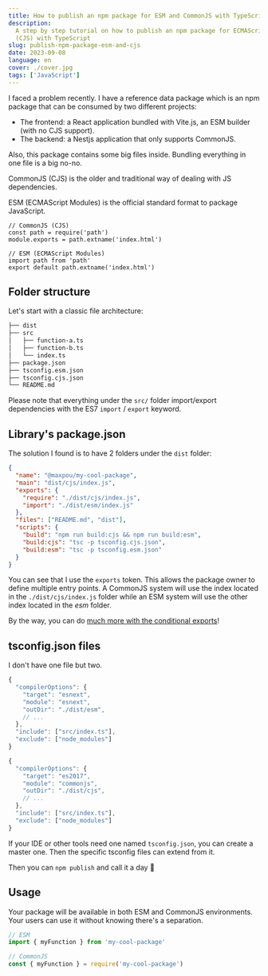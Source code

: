 ```yaml
---
title: How to publish an npm package for ESM and CommonJS with TypeScript
description:
  A step by step tutorial on how to publish an npm package for ECMAScript Modules (ESM) and CommonJS
  (CJS) with TypeScript
slug: publish-npm-package-esm-and-cjs
date: 2023-09-08
language: en
cover: ./cover.jpg
tags: ['JavaScript']
---
```



I faced a problem recently. I have a reference data package which is an npm package that can be
consumed by two different projects:

- The frontend: a React application bundled with Vite.js, an ESM builder (with no CJS support).
- The backend: a Nestjs application that only supports CommonJS.

Also, this package contains some big files inside. Bundling everything in one file is a big no-no.

<Info title="💡 ESM? CJS? What’s that?">
  <p>CommonJS (CJS) is the older and traditional way of dealing with JS dependencies.</p>
  <p>ESM (ECMAScript Modules) is the official standard format to package JavaScript.</p>
</Info>

```tsx
// CommonJS (CJS)
const path = require('path')
module.exports = path.extname('index.html')

// ESM (ECMAScript Modules)
import path from 'path'
export default path.extname('index.html')
```

## Folder structure

Let's start with a classic file architecture:

```bash
├── dist
├── src
│   ├── function-a.ts
│   ├── function-b.ts
│   └── index.ts
├── package.json
├── tsconfig.esm.json
├── tsconfig.cjs.json
└── README.md
```

Please note that everything under the `src/` folder import/export dependencies with the ES7 `import`
/ `export` keyword.

## Library's package.json

The solution I found is to have 2 folders under the `dist` folder:

```json
{
  "name": "@maxpou/my-cool-package",
  "main": "dist/cjs/index.js",
  "exports": {
    "require": "./dist/cjs/index.js",
    "import": "./dist/esm/index.js"
  },
  "files": ["README.md", "dist"],
  "scripts": {
    "build": "npm run build:cjs && npm run build:esm",
    "build:cjs": "tsc -p tsconfig.cjs.json",
    "build:esm": "tsc -p tsconfig.esm.json"
  }
}
```

You can see that I use the `exports` token. This allows the package owner to define multiple entry
points. A CommonJS system will use the index located in the `./dist/cjs/index.js` folder while an
ESM system will use the other index located in the _esm_ folder.

By the way, you can do
[much more with the conditional exports](https://nodejs.org/api/packages.html#conditional-exports)!

## tsconfig.json files

I don't have one file but two.

```jsx {4-5} title="tsconfig.esm.json"
{
  "compilerOptions": {
    "target": "esnext",
    "module": "esnext",
    "outDir": "./dist/esm",
    // ...
  },
  "include": ["src/index.ts"],
  "exclude": ["node_modules"]
}
```

```jsx {4-5} title="tsconfig.cjs.json"
{
  "compilerOptions": {
    "target": "es2017",
    "module": "commonjs",
    "outDir": "./dist/cjs",
    // ...
  },
  "include": ["src/index.ts"],
  "exclude": ["node_modules"]
}
```

If your IDE or other tools need one named `tsconfig.json`, you can create a master one. Then the
specific tsconfig files can extend from it.

Then you can `npm publish` and call it a day 🥳

## Usage

Your package will be available in both ESM and CommonJS environments. Your users can use it without
knowing there's a separation.

```ts
// ESM
import { myFunction } from 'my-cool-package'

// CommonJS
const { myFunction } = require('my-cool-package')
```
